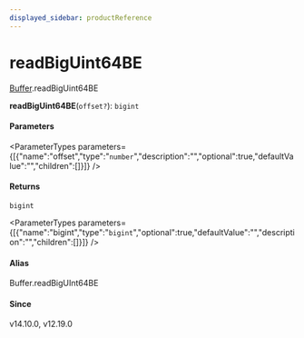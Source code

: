 ```yaml
---
displayed_sidebar: productReference
---
```



# readBigUint64BE

[Buffer](../../interfaces/Buffer.mdx).readBigUint64BE

**readBigUint64BE**(`offset?`): `bigint`

#### Parameters

<ParameterTypes parameters={[{"name":"offset","type":"`number`","description":"","optional":true,"defaultValue":"","children":[]}]} />

#### Returns

`bigint`

<ParameterTypes parameters={[{"name":"bigint","type":"`bigint`","optional":true,"defaultValue":"","description":"","children":[]}]} />

#### Alias

Buffer.readBigUInt64BE

#### Since

v14.10.0, v12.19.0
